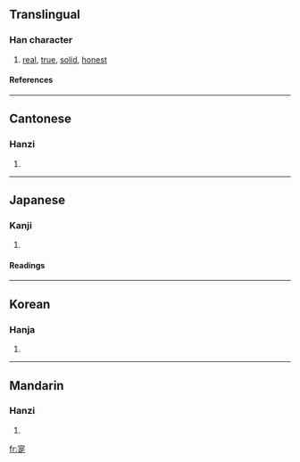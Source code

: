 ==Translingual==
===Han character===
{{Han char|rn=40|rad=宀|as=09|sn=12|four=3080<sub>1</sub>|canj=十日一人 (JAMO)}}
# [[real]], [[true]], [[solid]], [[honest]]
====References====
{{Han ref|kx=0289.160|dkj=07244|dj=0573.050|hdz=20943.010|uh=5BD4|ud=23508|bh=D8D3|bd=55507}}
----
==Cantonese==
===Hanzi===
{{yue-hanzi|jyut=|y=sat6}}
# {{defn|Cantonese}}
----
==Japanese==
===Kanji===
{{ja-kanji|grade=|rs=宀09}}
# {{defn|Japanese}} 
====Readings====
{{ja-readings|on=[[しょく]] (shoku)|kun=[[まことに]] (makotoni)}}
----
==Korean==
===Hanja===
{{ko-hanja|hangeul=식|rv=sik|mr=sik}}
# {{defn|Korean}}
----
==Mandarin==
===Hanzi===
{{cmn-hanzi|pin=[[shí]] (shi2)|wg=shih<sup>2</sup>}}
# {{defn|Mandarin}}

[[fr:寔]]